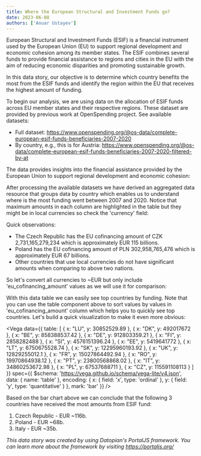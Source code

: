 ```yaml
---
title: Where the European Structural and Investment Funds go?
date: 2023-06-08
authors: ['Anuar Ustayev']
---
```


European Structural and Investment Funds (ESIF) is a financial instrument used by the European Union (EU) to support regional development and economic cohesion among its member states. The ESIF combines several funds to provide financial assistance to regions and cities in the EU with the aim of reducing economic disparities and promoting sustainable growth.

In this data story, our objective is to determine which country benefits the most from the ESIF funds and identify the region within the EU that receives the highest amount of funding.

To begin our analysis, we are using data on the allocation of ESIF funds across EU member states and their respective regions. These dataset are provided by previous work at OpenSpending project. See available datasets:

- Full dataset: https://www.openspending.org/@os-data/complete-european-esif-funds-beneficiaries-2007-2020
- By country, e.g., this is for Austria: https://www.openspending.org/@os-data/complete-european-esif-funds-beneficiaries-2007-2020-filtered-by-at

The data provides insights into the financial assistance provided by the European Union to support regional development and economic cohesion:

<FlatUiTable url="https://storage.openspending.org/complete-european-esif-funds-beneficiaries-2007-2020/eu-esif-funds-beneficiaries-2007-2020-full.csv" />

After processing the available datasets we have derived an aggregated data resource that groups data by country which enables us to understand where is the most funding went between 2007 and 2020. Notice that maximum amounts in each column are highlighted in the table but they might be in local currencies so check the 'currency' field:

<FlatUiTable url="https://storage.openspending.org/eu-esif-funds-beneficiaries-2007-2020-full-aggregated-by-country.csv" />

Quick observations:

- The Czech Republic has the EU cofinancing amount of CZK 2,731,165,279,234 which is approximately EUR 115 billions.
- Poland has the EU cofinancing amount of PLN 302,958,765,476 which is approximately EUR 67 billions.
- Other countries that use local currencies do not have significant amounts when comparing to above two nations.

So let's convert all currencies to ~EUR but only include 'eu_cofinancing_amount' values as we will use it for comparison:

<FlatUiTable rawCsv="beneficiary_country_code,eu_cofinancing_amount
AT,0.0
BE,858388537.42
BG,0.0
CY,0.0
CZ,115591108113
DE,912803359.21
DK,492017672
EE,5419641772.0
EL,0.0
ES,0.0
FI,2858282488.0
FR,15027864492.94
HR,0.0
HU,0.0
IE,0.0
IT,34860253672.98
LT,6750675528.74
LU,30852529.89
LV,0.0
MT,0.0
NL,0.0
PL,67537688711
PT,23800568868.02
RO,19970864938.12
SE,0.0
SI,4576151396.24
SK,12295960193.92
UK,12829255012.10" />

With this data table we can easily see top countries by funding. Note that you can use the table component above to sort values by values in 'eu_cofinancing_amount' column which helps you to quickly see top countries. Let's build a quick visualization to make it even more obvious:

<Vega
  data={{
    table: [
      {
        x: "LU",
        y: 30852529.89
      },
      {
        x: "DK",
        y: 492017672
      },
      {
        x: "BE",
        y: 858388537.42
      },
      {
        x: "DE",
        y: 912803359.21
      },
      {
        x: "FI",
        y: 2858282488
      },
      {
        x: "SI",
        y: 4576151396.24
      },
      {
        x: "EE",
        y: 5419641772
      },
      {
        x: "LT",
        y: 6750675528.74
      },
      {
        x: "SK",
        y: 12295960193.92
      },
      {
        x: "UK",
        y: 12829255012.1
      },
      {
        x: "FR",
        y: 15027864492.94
      },
      {
        x: "RO",
        y: 19970864938.12
      },
      {
        x: "PT",
        y: 23800568868.02
      },
      {
        x: "IT",
        y: 34860253672.98
      },
      {
        x: "PL",
        y: 67537688711
      },
      {
        x: "CZ",
        y: 115591108113
      }
    ]
  }}
  spec={{
    $schema: 'https://vega.github.io/schema/vega-lite/v4.json',
    data: {
      name: 'table'
    },
    encoding: {
      x: {
        field: 'x',
        type: 'ordinal'
      },
      y: {
        field: 'y',
        type: 'quantitative'
      }
    },
    mark: 'bar'
  }}
/>

Based on the bar chart above we can conclude that the following 3 countries have received the most amounts from ESIF fund:

1. Czech Republic - EUR ~116b.
2. Poland - EUR ~68b.
3. Italy - EUR ~35b.

_This data story was created by using Datopian's PortalJS framework. You can learn more about the framework by visiting https://portaljs.org/_
